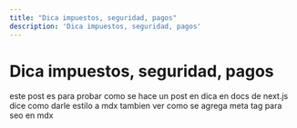 ```yaml
---
title: "Dica impuestos, seguridad, pagos"
description: 'Dica impuestos, seguridad, pagos'
---
```


# Dica impuestos, seguridad, pagos
este post es para probar como se hace un post en dica
en docs de next.js dice como darle estilo a mdx
tambien ver como se agrega meta tag para seo en mdx
